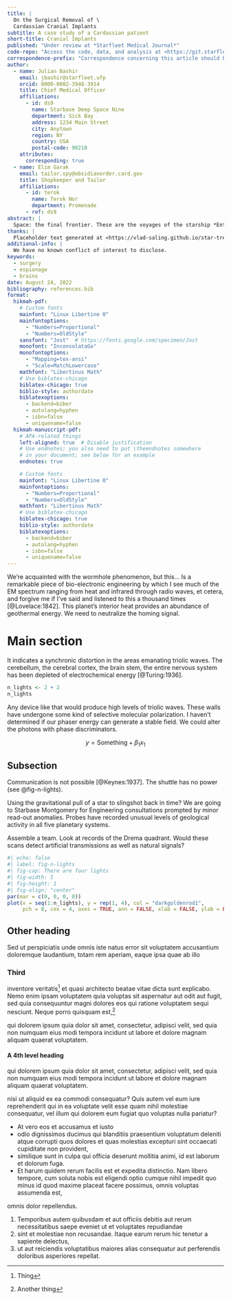 ```yaml
---
title: |
  On the Surgical Removal of \
  Cardassian Cranial Implants
subtitle: A case study of a Cardassian patient
short-title: Cranial Implants
published: "Under review at *Starfleet Medical Journal*"
code-repo: "Access the code, data, and analysis at <https://git.starfleet.ufp/bashir/cranial-implants>"
correspondence-prefix: "Correspondence concerning this article should be addressed to"
author:
  - name: Julian Bashir
    email: jbashir@starfleet.ufp
    orcid: 0000-0002-3948-3914
    title: Chief Medical Officer
    affiliations: 
      - id: ds9
        name: Starbase Deep Space Nine
        department: Sick Bay
        address: 1234 Main Street
        city: Anytown
        region: NY
        country: USA
        postal-code: 90210
    attributes:
      corresponding: true
  - name: Elim Garak
    email: tailor.spy@obsidianorder.card.gov
    title: Shopkeeper and Tailor
    affiliations:
      - id: terok
        name: Terok Nor
        department: Promenade
      - ref: ds9
abstract: |
  Space: the final frontier. These are the voyages of the starship *Enterprise*. Its continuing mission: to explore strange new worlds. To seek out new life and new civilizations. To boldly go where no one has gone before!
thanks: |
  Placeholder text generated at <https://vlad-saling.github.io/star-trek-ipsum/>.
additional-info: |
  We have no known conflict of interest to disclose.
keywords:
  - surgery
  - espionage
  - brains
date: August 24, 2022
bibliography: references.bib
format:
  hikmah-pdf:
    # Custom fonts
    mainfont: "Linux Libertine O"
    mainfontoptions: 
      - "Numbers=Proportional"
      - "Numbers=OldStyle"
    sansfont: "Jost"  # https://fonts.google.com/specimen/Jost
    monofont: "InconsolataGo"
    monofontoptions: 
      - "Mapping=tex-ansi"
      - "Scale=MatchLowercase"
    mathfont: "Libertinus Math"
    # Use biblatex-chicago
    biblatex-chicago: true
    biblio-style: authordate
    biblatexoptions: 
      - backend=biber
      - autolang=hyphen
      - isbn=false
      - uniquename=false
  hikmah-manuscript-pdf: 
    # APA-related things
    left-aligned: true  # Disable justification
    # Use endnotes; you also need to put \theendnotes somewhere 
    # in your document; see below for an example
    endnotes: true

    # Custom fonts
    mainfont: "Linux Libertine O"
    mainfontoptions: 
      - "Numbers=Proportional"
      - "Numbers=OldStyle"
    mathfont: "Libertinus Math"
    # Use biblatex-chicago
    biblatex-chicago: true
    biblio-style: authordate
    biblatexoptions: 
      - backend=biber
      - autolang=hyphen
      - isbn=false
      - uniquename=false
---
```


We're acquainted with the wormhole phenomenon, but this... Is a remarkable piece of bio-electronic engineering by which I see much of the EM spectrum ranging from heat and infrared through radio waves, et cetera, and forgive me if I've said and listened to this a thousand times [@Lovelace:1842]. This planet's interior heat provides an abundance of geothermal energy. We need to neutralize the homing signal.

# Main section

It indicates a synchronic distortion in the areas emanating triolic waves. The cerebellum, the cerebral cortex, the brain stem,  the entire nervous system has been depleted of electrochemical energy [@Turing:1936]. 

```r
n_lights <- 2 + 2
n_lights
```

Any device like that would produce high levels of triolic waves. These walls have undergone some kind of selective molecular polarization. I haven't determined if our phaser energy can generate a stable field. We could alter the photons with phase discriminators.

$$
y = \text{Something} + \beta_1 x_1
$$

## Subsection

Communication is not possible [@Keynes:1937]. The shuttle has no power (see @fig-n-lights). 

Using the gravitational pull of a star to slingshot back in time? We are going to Starbase Montgomery for Engineering consultations prompted by minor read-out anomalies. Probes have recorded unusual levels of geological activity in all five planetary systems. 

Assemble a team. Look at records of the Drema quadrant. Would these scans detect artificial transmissions as well as natural signals?

```r
#| echo: false
#| label: fig-n-lights
#| fig-cap: There are four lights
#| fig-width: 5
#| fig-height: 1
#| fig-align: "center"
par(mar = c(0, 0, 0, 0))
plot(x = seq(1:n_lights), y = rep(1, 4), col = "darkgoldenrod1", 
     pch = 8, cex = 4, axes = TRUE, ann = FALSE, xlab = FALSE, ylab = FALSE)
```

## Other heading

Sed ut perspiciatis unde omnis iste natus error sit voluptatem accusantium doloremque laudantium, totam rem aperiam, eaque ipsa quae ab illo 

### Third

inventore veritatis^[Thing] et quasi architecto beatae vitae dicta sunt explicabo. Nemo enim ipsam voluptatem quia voluptas sit aspernatur aut odit aut fugit, sed quia consequuntur magni dolores eos qui ratione voluptatem sequi nesciunt. Neque porro quisquam est,^[Another thing] 

qui dolorem ipsum quia dolor sit amet, consectetur, adipisci velit, sed quia non numquam eius modi tempora incidunt ut labore et dolore magnam aliquam quaerat voluptatem. 

#### A 4th level heading

qui dolorem ipsum quia dolor sit amet, consectetur, adipisci velit, sed quia non numquam eius modi tempora incidunt ut labore et dolore magnam aliquam quaerat voluptatem. 

nisi ut aliquid ex ea commodi consequatur? Quis autem vel eum iure reprehenderit qui in ea voluptate velit esse quam nihil molestiae consequatur, vel illum qui dolorem eum fugiat quo voluptas nulla pariatur?

- At vero eos et accusamus et iusto 
- odio dignissimos ducimus qui blanditiis praesentium voluptatum deleniti atque corrupti quos dolores et quas molestias excepturi sint occaecati cupiditate non provident, 
- similique sunt in culpa qui officia deserunt mollitia animi, id est laborum et dolorum fuga. 
- Et harum quidem rerum facilis est et expedita distinctio. Nam libero tempore, cum soluta nobis est eligendi optio cumque nihil impedit quo minus id quod maxime placeat facere possimus, omnis voluptas assumenda est, 

omnis dolor repellendus. 

1. Temporibus autem quibusdam et aut officiis debitis aut rerum necessitatibus saepe eveniet ut et voluptates repudiandae 
2. sint et molestiae non recusandae. Itaque earum rerum hic tenetur a sapiente delectus, 
3. ut aut reiciendis voluptatibus maiores alias consequatur aut perferendis doloribus asperiores repellat.

::: {.content-visible when-meta="endnotes"}
```{=latex}
\newpage
\begingroup
\singlespacing
\parindent 0pt
\parskip 2ex
\def\enotesize{\normalsize}
\theendnotes
\endgroup
\newpage
```
:::
